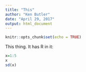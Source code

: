 ```yaml
---
title: "This"
author: "Ken Butler"
date: "April 29, 2017"
output: html_document
---
```


```r
knitr::opts_chunk$set(echo = TRUE)
```

This thing. It has R in it:

```r
x=1:5
x
sd(x)
```


